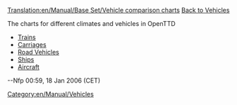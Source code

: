 [[Translation:en/Manual/Base Set/Vehicle comparison charts]]
[[en/Manual/Vehicles|Back to Vehicles]]


The charts for different climates and vehicles in OpenTTD


* [[en/Manual/Base Set/Trains/Train Comparison|Trains]]
* [[en/Manual/Base Set/Trains/Carriages Comparison|Carriages]]
* [[en/Manual/Base Set/Road Vehicles/Road vehicle comparison|Road Vehicles]]
* [[en/Manual/Base Set/Ships/Ship Comparison|Ships]]
* [[en/Manual/Base Set/Aircraft/Air Comparison|Aircraft]]


--Nfp 00:59, 18 Jan 2006 (CET)

[[Category:en/Manual/Vehicles]]